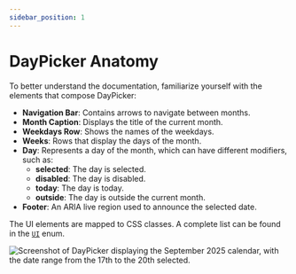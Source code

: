 ```yaml
---
sidebar_position: 1
---
```


# DayPicker Anatomy

To better understand the documentation, familiarize yourself with the elements that compose DayPicker:

- **Navigation Bar**: Contains arrows to navigate between months.
- **Month Caption**: Displays the title of the current month.
- **Weekdays Row**: Shows the names of the weekdays.
- **Weeks**: Rows that display the days of the month.
- **Day**: Represents a day of the month, which can have different modifiers, such as:
  - **selected**: The day is selected.
  - **disabled**: The day is disabled.
  - **today**: The day is today.
  - **outside**: The day is outside the current month.
- **Footer**: An ARIA live region used to announce the selected date.

The UI elements are mapped to CSS classes. A complete list can be found in the [`UI`](../api/enumerations/UI.md) enum.

<BrowserWindow shadow={false}>
  <div style={{ overflow: "auto" }}>
    <picture>
      <source
        media="(prefers-color-scheme: dark)"
        srcset="../img/anatomy-dark.png"
      />
      <source
        media="(prefers-color-scheme: light)"
        srcset="../img/anatomy-light.png"
      />
      <img
        style={{
          maxWidth: 600,
          width: "100%",
          margin: "2em auto",
          display: "block"
        }}
        src="../img/anatomy-light.png"
        alt="Screenshot of DayPicker displaying the September 2025 calendar, with the date range from the 17th to the 20th selected."
      />
    </picture>
  </div>
</BrowserWindow>
